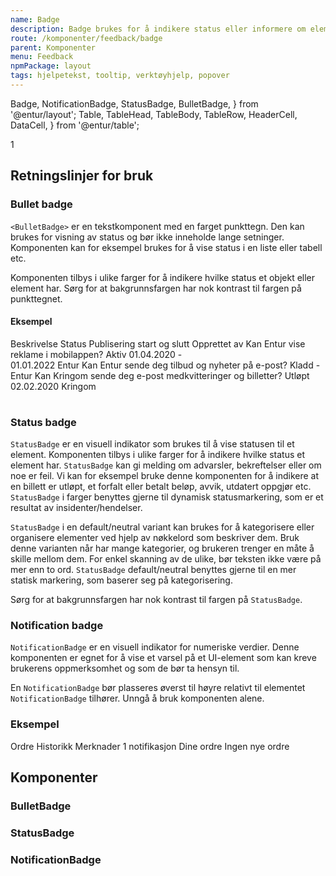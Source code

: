 ```yaml
---
name: Badge
description: Badge brukes for å indikere status eller informere om elementer som kan kreve brukerens oppmerksomhet og som de bør ta hensyn til.
route: /komponenter/feedback/badge
parent: Komponenter
menu: Feedback
npmPackage: layout
tags: hjelpetekst, tooltip, verktøyhjelp, popover
---
```



  Badge,
  NotificationBadge,
  StatusBadge,
  BulletBadge,
} from '@entur/layout';
  Table,
  TableHead,
  TableBody,
  TableRow,
  HeaderCell,
  DataCell,
} from '@entur/table';



<PageHeader />

<Playground props={badgeprops}>
  <Badge variant="primary">1</Badge>
</Playground>

## Retningslinjer for bruk

### Bullet badge

`<BulletBadge>` er en tekstkomponent med en farget punkttegn.
Den kan brukes for visning av status og bør ikke inneholde lange setninger.
Komponenten kan for eksempel brukes for å vise status i en liste eller tabell etc.

Komponenten tilbys i ulike farger for å indikere hvilke status et objekt eller element har.
Sørg for at bakgrunnsfargen har nok kontrast til fargen på punkttegnet.

#### Eksempel

<Playground>
  <Table>
    <TableHead>
      <TableRow>
        <HeaderCell>Beskrivelse</HeaderCell>
        <HeaderCell>Status</HeaderCell>
        <HeaderCell>Publisering start og slutt</HeaderCell>
        <HeaderCell>Opprettet av</HeaderCell>
      </TableRow>
    </TableHead>
    <TableBody>
      <TableRow>
        <DataCell>Kan Entur vise reklame i mobilappen?</DataCell>
        <DataCell>
          <BulletBadge variant="success">Aktiv</BulletBadge>
        </DataCell>
        <DataCell>
          01.04.2020 - <br /> 01.01.2022
        </DataCell>
        <DataCell>Entur</DataCell>
      </TableRow>
      <TableRow>
        <DataCell>Kan Entur sende deg tilbud og nyheter på e-post?</DataCell>
        <DataCell>
          <BulletBadge variant="neutral">Kladd</BulletBadge>
        </DataCell>
        <DataCell>-</DataCell>
        <DataCell>Entur</DataCell>
      </TableRow>
      <TableRow>
        <DataCell>
          Kan Kringom sende deg e-post medkvitteringer og billetter?
        </DataCell>
        <DataCell>
          <BulletBadge variant="danger">Utløpt</BulletBadge>
        </DataCell>
        <DataCell>02.02.2020</DataCell>
        <DataCell>Kringom</DataCell>
      </TableRow>
    </TableBody>
  </Table>
</Playground>

### Status badge

`StatusBadge` er en visuell indikator som brukes til å vise statusen til et element.
Komponenten tilbys i ulike farger for å indikere hvilke status et element har.
`StatusBadge` kan gi melding om advarsler, bekreftelser eller om noe er feil.
Vi kan for eksempel bruke denne komponenten for å indikere at en billett er utløpt, et forfalt eller betalt beløp, avvik, utdatert oppgjør etc.
`StatusBadge` i farger benyttes gjerne til dynamisk statusmarkering, som er et resultat av insidenter/hendelser.

`StatusBadge` i en default/neutral variant kan brukes for å kategorisere eller organisere elementer ved hjelp av nøkkelord som beskriver dem.
Bruk denne varianten når har mange kategorier, og brukeren trenger en måte å skille mellom dem.
For enkel skanning av de ulike, bør teksten ikke være på mer enn to ord.
`StatusBadge` default/neutral benyttes gjerne til en mer statisk markering, som baserer seg på kategorisering.

Sørg for at bakgrunnsfargen har nok kontrast til fargen på `StatusBadge`.

### Notification badge

`NotificationBadge` er en visuell indikator for numeriske verdier.
Denne komponenten er egnet for å vise et varsel på et UI-element som kan kreve brukerens oppmerksomhet og som de bør ta hensyn til.

En `NotificationBadge` bør plasseres øverst til høyre relativt til elementet `NotificationBadge` tilhører.
Unngå å bruk komponenten alene.

### Eksempel

<Playground>
  <div>
    <div>
      <Tabs>
        <TabList>
          <Tab style={{ position: 'relative', minWidth: '12rem' }}>Ordre</Tab>
          <Tab style={{ position: 'relative', minWidth: '12rem' }}>
            Historikk
          </Tab>
          <Tab style={{ position: 'relative', minWidth: '12rem' }}>
            Merknader
            <NotificationBadge
              variant="primary"
              style={{ position: 'absolute', top: 0 }}
              max={10}
            >
              1 <VisuallyHidden>notifikasjon</VisuallyHidden>
            </NotificationBadge>
          </Tab>
        </TabList>
        <TabPanels>
          <TabPanel>
            <Heading2 as="span">Dine ordre</Heading2>
            <StatusBadge variant="neutral">Ingen nye ordre</StatusBadge>
          </TabPanel>
          <TabPanel></TabPanel>
          <TabPanel></TabPanel>
        </TabPanels>
      </Tabs>
    </div>
  </div>
</Playground>

## Komponenter

### BulletBadge

<ImportStatement imports="BulletBadge" />
<Props of={BulletBadge} />

### StatusBadge

<ImportStatement imports="StatusBadge" />
<Props of={StatusBadge} />

### NotificationBadge

<ImportStatement imports="NotificationBadge" />
<Props of={NotificationBadge} />
